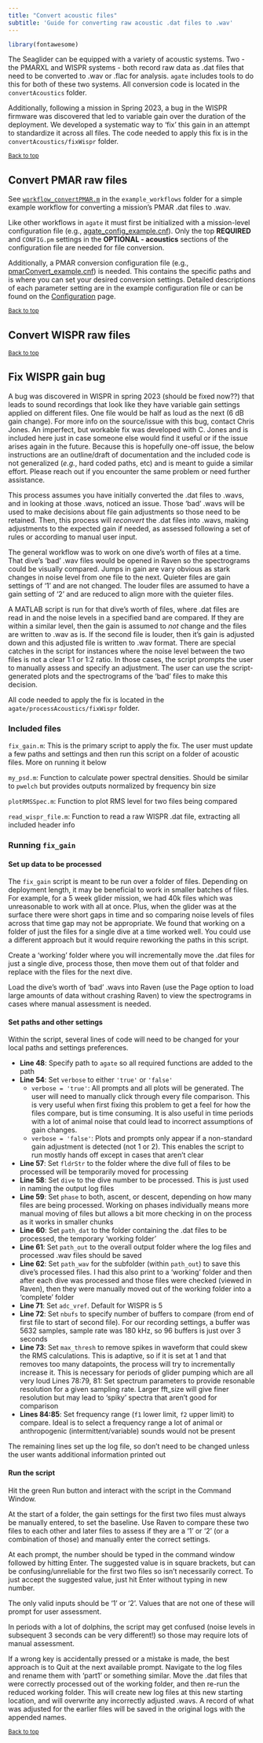 ```yaml
---
title: "Convert acoustic files"
subtitle: 'Guide for converting raw acoustic .dat files to .wav'
---
```


```r
library(fontawesome)
```

The Seaglider can be equipped with a variety of acoustic systems. Two - the PMARXL and WISPR systems - both record raw data as .dat files that need to be converted to .wav or .flac for analysis. `agate` includes tools to do this for both of these two systems. All conversion code is located in the `convertAcoustics` folder. 

Additionally, following a mission in Spring 2023, a bug in the WISPR firmware was discovered that led to variable gain over the duration of the deployment. We developed a systematic way to 'fix' this gain in an attempt to standardize it across all files. The code needed to apply this fix is in the `convertAcoustics/fixWispr` folder. 


<sub>[Back to top](#)</sub>

## Convert PMAR raw files

See [`workflow_convertPMAR.m`](https://github.com/sfregosi/agate-public/blob/main/agate/example_workflows/workflow_convertPMAR.m) in the `example_workflows` folder for a simple example workflow for converting a mission's PMAR .dat files to .wav. 

Like other workflows in `agate` it must first be initialized with a mission-level configuration file (e.g., [agate_config_example.cnf]( https://github.com/sfregosi/agate-public/blob/main/agate/settings/agate_config_example.cnf)). Only the top **REQUIRED** and  `CONFIG.pm` settings in the **OPTIONAL - acoustics** sections of the configuration file are needed for file conversion. 

Additionally, a PMAR conversion configuration file (e.g., [pmarConvert_example.cnf](https://github.com/sfregosi/agate-public/blob/main/agate/settings/pmarConvert_example.cnf)) is needed. This contains the specific paths and is where you can set your desired conversion settings. Detailed descriptions of each parameter setting are in the example configuration file or can be found on the [Configuration](./configuration.html#pmar-conversion-configuration-file) page. 



<sub>[Back to top](#)</sub>

## Convert WISPR raw files



<sub>[Back to top](#)</sub>

## Fix WISPR gain bug

A bug was discovered in WISPR in spring 2023 (should be fixed now??) that leads to sound recordings that look like they have variable gain settings applied on different files. One file would be half as loud as the next (6 dB gain change). For more info on the source/issue with this bug, contact Chris Jones. An imperfect, but workable fix was developed with C. Jones and is included here just in case someone else would find it useful or if the issue arises again in the future. Because this is hopefully one-off issue, the below instructions are an outline/draft of documentation and the included code is not generalized (*e.g.*, hard coded paths, etc) and is meant to guide a similar effort. Please reach out if you encounter the same problem or need further assistance. 

This process assumes you have initially converted the .dat files to .wavs, and in looking at those .wavs, noticed an issue. Those 'bad' .wavs will be used to make decisions about file gain adjustments so those need to be retained. Then, this process will *reconvert* the .dat files into .wavs, making adjustments to the expected gain if needed, as assessed following a set of rules or according to manual user input. 

The general workflow was to work on one dive's worth of files at a time. That dive's 'bad' .wav files would be opened in Raven so the spectrograms could be visually compared. Jumps in gain are vary obvious as stark changes in noise level from one file to the next. Quieter files are gain settings of '1' and are not changed. The louder files are assumed to have a gain setting of '2' and are reduced to align more with the quieter files. 

A MATLAB script is run for that dive's worth of files, where .dat files are read in and the noise levels in a specified band are compared. If they are within a similar level, then the gain is assumed to *not* change and the files are written to .wav as is. If the second file is louder, then it's gain is adjusted down and this adjusted file is written to .wav format. There are special catches in the script for instances where the noise level between the two files is not a clear 1:1 or 1:2 ratio. In those cases, the script prompts the user to manually assess and specify an adjustment. The user can use the script-generated plots and the spectrograms of the 'bad' files to make this decision. 

All code needed to apply the fix is located in the `agate/processAcoustics/fixWispr` folder. 

### Included files

`fix_gain.m`: This is the primary script to apply the fix. The user must update a few paths and settings and then run this script on a folder of acoustic files. More on running it below 

`my_psd.m`: Function to calculate power spectral densities. Should be similar to `pwelch` but provides outputs normalized by frequency bin size

`plotRMSSpec.m`: Function to plot RMS level for two files being compared

`read_wispr_file.m`: Function to read a raw WISPR .dat file, extracting all included header info

### Running `fix_gain`

#### Set up data to be processed

The `fix_gain` script is meant to be run over a folder of files. Depending on deployment length, it may be beneficial to work in smaller batches of files. For example, for a 5 week glider mission, we had 40k files which was unreasonable to work with all at once. Plus, when the glider was at the surface there were short gaps in time and so comparing noise levels of files across that time gap may not be appropriate. We found that working on a folder of just the files for a single dive at a time worked well. You could use a different approach but it would require reworking the paths in this script. 

Create a 'working' folder where you will incrementally move the .dat files for just a single dive, process those, then move them out of that folder and replace with the files for the next dive. 

Load the dive's worth of 'bad' .wavs into Raven (use the Page option to load large amounts of data without crashing Raven) to view the spectrograms in cases where manual assessment is needed. 

#### Set paths and other settings

Within the script, several lines of code will need to be changed for your local paths and settings preferences. 

- **Line 48**: Specify path to `agate` so all required functions are added to the path
- **Line 54**: Set `verbose` to either `'true'` or `'false'`
  - `verbose = 'true'`: All prompts and all plots will be generated. The user will need to manually click through every file comparison. This is very useful when first fixing this problem to get a feel for how the files compare, but is time consuming. It is also useful in time periods with a lot of animal noise that could lead to incorrect assumptions of gain changes. 
  - `verbose = 'false'`: Plots and prompts only appear if a non-standard gain adjustment is detected (not 1 or 2). This enables the script to run mostly hands off except in cases that aren't clear
- **Line 57**: Set `fldrStr` to the folder where the dive full of files to be processed will be temporarily moved for processing
- **Line 58**: Set `dive` to the dive number to be processed. This is just used in naming the output log files
- **Line 59**: Set `phase` to both, ascent, or descent, depending on how many files are being processed. Working on phases individually means more manual moving of files but allows a bit more checking in on the process as it works in smaller chunks
- **Line 60**: Set `path_dat` to the folder containing the .dat files to be processed, the temporary 'working folder'
- **Line 61**: Set `path_out` to the overall output folder where the log files and processed .wav files should be saved
- **Line 62**: Set `path_wav` for the subfolder (within `path_out`) to save this dive's processed files. I had this also print to a 'working' folder and then after each dive was processed and those files were checked (viewed in Raven), then they were manually moved out of the working folder into a 'complete' folder
- **Line 71**: Set `adc_vref`. Default for WISPR is 5
- **Line 72**: Set `nbufs` to specify number of buffers to compare (from end of first file to start of second file). For our recording settings, a buffer was 5632 samples, sample rate was 180 kHz, so 96 buffers is just over 3 seconds
- **Line 73**: Set `max_thresh` to remove spikes in waveform that could skew the RMS calculations. This is adaptive, so if it is set at 1 and that removes too many datapoints, the process will try to incrementally increase it. This is necessary for periods of glider pumping which are all very loud
Lines 78:79, 81: Set spectrum parameters to provide resonable resolution for a given sampling rate. Larger fft_size will give finer resolution but may lead to 'spiky' spectra that aren't good for comparison
- **Lines 84:85**: Set frequency range (`f1` lower limit, `f2` upper limit) to compare. Ideal is to select a frequency range a lot of animal or anthropogenic (intermittent/variable) sounds would not be present

The remaining lines set up the log file, so don't need to be changed unless the user wants additional information printed out

#### Run the script

Hit the green Run button and interact with the script in the Command Window. 

At the start of a folder, the gain settings for the first two files must always be manually entered, to set the baseline. Use Raven to compare these two files to each other and later files to assess if they are a '1' or '2' (or a combination of those) and manually enter the correct settings. 

At each prompt, the number should be typed in the command window followed by hitting Enter. The suggested value is in square brackets, but can be confusing/unreliable for the first two files so isn't necessarily correct. To just accept the suggested value, just hit Enter without typing in new number. 

The only valid inputs should be '1' or '2'. Values that are not one of these will prompt for user assessment. 

In periods with a lot of dolphins, the script may get confused (noise levels in subsequent 3 seconds can be very different!) so those may require lots of manual assessment. 

If a wrong key is accidentally pressed or a mistake is made, the best approach is to Quit at the next available prompt. Navigate to the log files and rename them with 'part1' or something similar. Move the .dat files that were correctly processed out of the working folder, and then re-run the reduced working folder. This will create new log files at this new starting location, and will overwrite any incorrectly adjusted .wavs. A record of what was adjusted for the earlier files will be saved in the original logs with the appended names. 




<sub>[Back to top](#)</sub>



